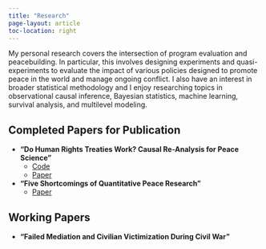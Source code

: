 ```yaml
---
title: "Research"
page-layout: article
toc-location: right
---
```


My personal research covers the intersection of program evaluation and peacebuilding. In particular, this involves designing experiments and quasi-experiments to evaluate the impact of various policies designed to promote peace in the world and manage ongoing conflict. I also have an interest in broader statistical methodology and I enjoy researching topics in observational causal inference, Bayesian statistics, machine learning, survival analysis, and multilevel modeling. 



## Completed Papers for Publication
- **"Do Human Rights Treaties Work? Causal Re-Analysis for Peace Science"** <br>
  - [Code](https://github.com/Brian-Lookabaugh/Human-Rights-Treaties-Project) \github{} <br>
  - [Paper](hrt_lookabaugh_23.pdf) <br>
- **"Five Shortcomings of Quantitative Peace Research"** <br>
  - [Paper]()


## Working Papers
- **"Failed Mediation and Civilian Victimization During Civil War"**

